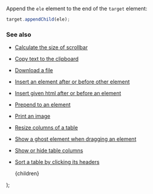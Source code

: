 
Append the `ele` element to the end of the `target` element:

```js
target.appendChild(ele);
```

### See also

-   [Calculate the size of scrollbar](/calculate-the-size-of-scrollbar)
-   [Copy text to the clipboard](/copy-text-to-the-clipboard)
-   [Download a file](/download-a-file)
-   [Insert an element after or before other element](/insert-an-element-after-or-before-other-element)
-   [Insert given html after or before an element](/insert-given-html-after-or-before-an-element)
-   [Prepend to an element](/prepend-to-an-element)
-   [Print an image](/print-an-image)
-   [Resize columns of a table](/resize-columns-of-a-table)
-   [Show a ghost element when dragging an element](/show-a-ghost-element-when-dragging-an-element)
-   [Show or hide table columns](/show-or-hide-table-columns)
-   [Sort a table by clicking its headers](/sort-a-table-by-clicking-its-headers)

    <PostLayout keywords="" title="Append to an element">
        {children}
    </PostLayout>
);